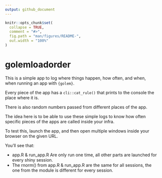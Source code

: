 ```yaml
---
output: github_document
---
```


<!-- README.md is generated from README.Rmd. Please edit that file -->

```r
knitr::opts_chunk$set(
  collapse = TRUE,
  comment = "#>",
  fig.path = "man/figures/README-",
  out.width = "100%"
)
```

# golemloadorder

<!-- badges: start -->
<!-- badges: end -->

This is a simple app to log where things happen, how often, and when, when running an app with `{golem}`.
 
Every piece of the app has a `cli::cat_rule()` that prints to the console the place where it is. 

There is also random numbers passed from different places of the app.

The idea here is to be able to use these simple logs to know how often specific pieces of the apps are called inside your infra.

To test this, launch the app, and then open multiple windows inside your browser on the given URL. 

You'll see that:

+ app.R & run_app.R Are only run one time, all other parts are launched for every shiny session. 
+ The rnorm() from app.R & run_app.R are the same for all sessions, the one from the module is different for every session.


